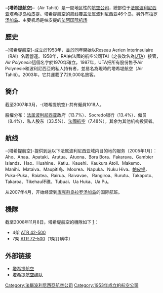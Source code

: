 {{distinguish|大溪地航空}}
{{noteTA
|T=zh-tw:大溪地航空;zh-cn:塔希提航空;zh-hk:塔希提航空
|1=zh-tw:大溪地;zh-cn:塔希提;zh-hk:大溪地;
}}
{{Infobox Airline
|airline        = 塔希提航空 <br> Air Tahiti
|logo           = 
|logo_size      = 
|fleet_size     = 11
|destinations   = 34
|IATA           = VT
|ICAO           = VTA
|callsign       = AIR TAHITI
|parent         = 
|company_slogan =  
|founded        = 1953年
|headquarters   = [[法属波利尼西亚|法属波利尼西亚]][[塔希提岛|塔希提岛]][[帕皮提|帕皮提]]
|key_people     = 
|hubs           = [[法阿國際機場|法阿國際機場]]
|secondary_hubs = 
|focus_cities   = 
|frequent_flyer = 
|lounge         = 
|alliance       = 
|website        = http://www.airtahiti.aero/
}}
'''-{塔希提航空}-'''（Air Tahiti）是一間地区性的[[航空公司|航空公司]]，總部位于[[法属波利尼西亚|法属波利尼西亚]][[塔希提岛|塔希提岛]][[帕皮提|帕皮提]]。塔希提航空的航线覆盖法属波利尼西亚46个岛，另外有[[拉罗汤加岛|拉罗汤加岛]]。主要机场是帕皮提的[[法阿国际机场|法阿国际机场]]

==歷史==
-{塔希堤航空}-成立於1953年，並於同年開始以Reseau Aerien Interinsulaire（RAI）名義營運。1958年，RAI由法國的航空公司TAI（之後改名為[[UTA|UTA]]）接管，''Air Polynesie''這個名字於1970年確立。1987年，UTA把所有股份售予Air Polynesie和波利尼西亞的私人持有者，並易名為現時的塔希堤航空（Air Tahiti）。2003年，它共運載了729,000名旅客。

==簡介==
截至2007年3月，-{塔希提航空}-共有僱員1018人。

股權分布：[[法属波利尼西亚|法属波利尼西亚]]政府（13.7%）、Socredo银行（13.4%）、僱员（8.4%）、私人股东（33.5%）、[[法國航空|法國航空]]（7.48%），其余为其他机构投资者。

== 航线 ==
-{塔希提航空}-提供到达以下法属波利尼西亚域内目的地的服务（2005年1月）：Ahe、Anaa、Apataki、Arutua、Atuona、Bora Bora、Fakarava、Gambier Islands、Hao、Huahine、Katiu、Kauehi、Kaukura Atoll、Makemo、Manihi、Mataiva、Maupiti岛、Moorea、Napuka、Nuku Hiva、[[帕皮提|帕皮提]]、Puka-Puka、Raiatea、Rairua、Raivavae、 Rangiroa、Rurutu、Takapoto、Takaroa、Tikehau环礁、Tubuai、Ua Huka、Ua Pu。

从2007年4月，开始经营到[[库克群岛|库克群岛]][[拉罗汤加岛|拉罗汤加岛]]的国际航班。

==機隊==
截至2008年11月8日，塔希堤航空的機隊如下 [https://web.archive.org/web/20090212165729/http://www.ch-aviation.ch/aircraft.php?search=set&airline=VT&al_op=1]：

*4架 [[ATR_42|ATR 42-500]]
*7架 [[ATR_72|ATR 72-500]]（1架訂購中）

==外部链接==
*[http://www.airtahiti.aero/ 塔希提航空]{{Dead link}}
*[https://web.archive.org/web/20090212165729/http://www.ch-aviation.ch/aircraft.php?search=set&airline=VT&al_op=1 塔希提航空编队]
{{IATA成員|亞洲}}
[[Category:法屬波利尼西亞航空公司|Category:法屬波利尼西亞航空公司]]
[[Category:1953年成立的航空公司|Category:1953年成立的航空公司]]